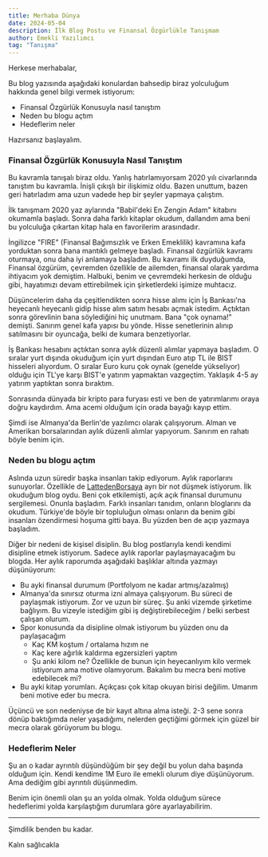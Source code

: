 ```yaml
---
title: Merhaba Dünya
date: 2024-05-04
description: İlk Blog Postu ve Finansal Özgürlükle Tanışmam
author: Emekli Yazılımcı
tag: "Tanışma"
---
```


Herkese merhabalar,

Bu blog yazısında aşağıdaki konulardan bahsedip biraz yolculuğum hakkında genel bilgi vermek istiyorum:

- Finansal Özgürlük Konusuyla nasıl tanıştım
- Neden bu blogu açtım
- Hedeflerim neler

Hazırsanız başlayalım.

### Finansal Özgürlük Konusuyla Nasıl Tanıştım

Bu kavramla tanışalı biraz oldu. Yanlış hatırlamıyorsam 2020 yılı civarlarında tanıştım bu kavramla. İnişli çıkışlı bir ilişkimiz oldu. Bazen unuttum, bazen geri hatırladım ama uzun vadede hep bir şeyler yapmaya çalıştım.

İlk tanışmam 2020 yaz aylarında "Babil'deki En Zengin Adam" kitabını okumamla başladı. Sonra daha farklı kitaplar okudum, dallandım ama beni bu yolculuğa çıkartan kitap hala en favorilerim arasındadır.

İngilizce "FIRE" (Finansal Bağımsızlık ve Erken Emeklilik) kavramına kafa yorduktan sonra bana mantıklı gelmeye başladı. Finansal özgürlük kavramı oturmaya, onu daha iyi anlamaya başladım. Bu kavramı ilk duyduğumda, Finansal özgürüm, çevremden özellikle de ailemden, finansal olarak yardıma ihtiyacım yok demiştim. Halbuki, benim ve çevremdeki herkesin de olduğu gibi, hayatımızı devam ettirebilmek için şirketlerdeki işimize muhtacız.

Düşüncelerim daha da çeşitlendikten sonra hisse alımı için İş Bankası'na heyecanlı heyecanlı gidip hisse alım satım hesabı açmak istedim. Açtıktan sonra görevlinin bana söylediğini hiç unutmam. Bana "çok oynama!" demişti. Sanırım genel kafa yapısı bu yönde. Hisse senetlerinin alınıp satılmasını bir oyuncağa, belki de kumara benzetiyorlar.

İş Bankası hesabını açtıktan sonra aylık düzenli alımlar yapmaya başladım. O sıralar yurt dışında okuduğum için yurt dışından Euro atıp TL ile BIST hisseleri alıyordum. O sıralar Euro kuru çok oynak (genelde yükseliyor) olduğu için TL'ye karşı BIST'e yatırım yapmaktan vazgeçtim. Yaklaşık 4-5 ay yatırım yaptıktan sonra bıraktım.

Sonrasında dünyada bir kripto para furyası esti ve ben de yatırımlarımı oraya doğru kaydırdım. Ama acemi olduğum için orada bayağı kayıp ettim.

Şimdi ise Almanya'da Berlin'de yazılımcı olarak çalışıyorum. Alman ve Amerikan borsalarından aylık düzenli alımlar yapıyorum. Sanırım en rahatı böyle benim için.

### Neden bu blogu açtım

Aslında uzun süredir başka insanları takip ediyorum. Aylık raporlarını sunuyorlar. Özellikle de [LattedenBorsaya](https://www.lattedenborsaya.com/) ayrı bir not düşmek istiyorum. İlk okuduğum blog oydu. Beni çok etkilemişti, açık açık finansal durumunu sergilemesi. Onunla başladım. Farklı insanları tanıdım, onların bloglarını da okudum. Türkiye'de böyle bir topluluğun olması onların da benim gibi insanları özendirmesi hoşuma gitti baya. Bu yüzden ben de açıp yazmaya başladım.

Diğer bir nedeni de kişisel disiplin. Bu blog postlarıyla kendi kendimi disipline etmek istiyorum. Sadece aylık raporlar paylaşmayacağım bu blogda. Her aylık raporumda aşağıdaki başlıklar altında yazmayı düşünüyorum:

- Bu ayki finansal durumum (Portfolyom ne kadar artmış/azalmış)
- Almanya'da sınırsız oturma izni almaya çalışıyorum. Bu süreci de paylaşmak istiyorum. Zor ve uzun bir süreç. Şu anki vizemde şirketime bağlıyım. Bu vizeyle istediğim gibi iş değiştirebileceğim / belki serbest çalışan olurum.
- Spor konusunda da disipline olmak istiyorum bu yüzden onu da paylaşacağım
    - Kaç KM koştum / ortalama hızım ne
    - Kaç kere ağırlık kaldırma egzersizleri yaptım
    - Şu anki kilom ne? Özellikle de bunun için heyecanlıyım kilo vermek istiyorum ama motive olamıyorum. Bakalım bu mecra beni motive edebilecek mi?
- Bu ayki kitap yorumları. Açıkçası çok kitap okuyan birisi değilim. Umarım beni motive eder bu mecra.

Üçüncü ve son nedeniyse de bir kayıt altına alma isteği. 2-3 sene sonra dönüp baktığımda neler yaşadığımı, nelerden geçtiğimi görmek için güzel bir mecra olarak görüyorum bu blogu.

### Hedeflerim Neler

Şu an o kadar ayrıntılı düşündüğüm bir şey değil bu yolun daha başında olduğum için. Kendi kendime 1M Euro ile emekli olurum diye düşünüyorum. Ama dediğim gibi ayrıntılı düşünmedim.

Benim için önemli olan şu an yolda olmak. Yolda olduğum sürece hedeflerimi yolda karşılaştığım durumlara göre ayarlayabilirim.

----

Şimdilik benden bu kadar.

Kalın sağlıcakla

<Comments />